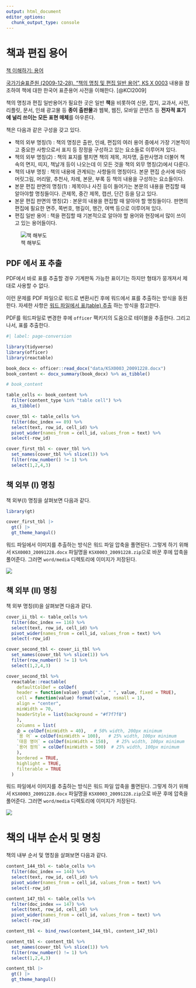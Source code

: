 ```yaml
---
output: html_document
editor_options: 
  chunk_output_type: console
---
```



# 책과 편집 용어

[[책 이해하기: 용어](https://statkclee.github.io/comp_document/bookdown-about-book.html)]{.aside}


[국가기술표준원 (2009-12-28), "책의 명칭 및 편집 일반 용어", KS X 0003](https://www.standard.go.kr/KSCI/standardIntro/getStandardSearchView.do?menuId=919&topMenuId=502&upperMenuId=503&ksNo=KSX0003&tmprKsNo=KSX0003&reformNo=03) 내용을 참조하여 책에 대한 한국어 표준용어 사전을 이해한다. [@KCI2009]

책의 명칭과 편집 일반용어가 필요한 곳은 일반 **책**을 비롯하여 신문, 잡지, 교과서, 사전, 리플릿, 문서, 인쇄 광고물 등 **종이 출판물**과 웹북, 웹진, 모바일 콘텐츠 등 **전자적 표기에 널리 쓰이는 모든 표현 매체**를 아우른다.

책은 다음과 같은 구성을 갖고 있다.

-   책의 외부 명칭(1) : 책의 명칭은 출판, 인쇄, 편집의 여러 용어 중에서 가장 기본적이고 중요한 사항으로서 표지 등 장정을 구성하고 있는 요소들로 이루어져 있다.
-   책의 외부 명칭(2) : 책의 표지를 펼치면 책의 제목, 저자명, 출판사명과 더불어 책 속의 면지, 띠지, 책날개 등이 나오는데 이 모든 것을 책의 외무 명칭(2)에서 다룬다.
-   책의 내부 명칭 : 책의 내용에 관계되는 사항들의 명칭이다. 본문 편집 순서에 따라 머릿그림, 머리말, 추천사, 차례, 본문, 부록 등 책의 내용을 구성하는 요소들이다.
-   본문 편집 판면의 명칭(1) : 제목이나 사진 등이 들어가는 본문의 내용을 편집할 때 알아야할 명칭들이다. 큰제목, 중간 제목, 캡션, 단간 등을 담고 있다.
-   본문 편집 판면의 명칭(2) : 본문의 내용을 편집할 때 알아야 할 명칭들이다. 판면의 편집에 필요한 면주, 쪽번호, 행길이, 행간, 여백 등으로 이루어져 있다.
-   편집 일반 용어 : 책을 편집할 때 기본적으로 알아야 할 용어와 현장에서 많이 쓰이고 있는 용어들이다.

![책 해부도](images/anatomy-of-book.jpg)

## PDF 에서 표 추출 {#book-outer-extract}

PDF에서 바로 표를 추출할 경우 기계판독 가능한 표이기는 하지만 형태가 뭉개져서 제대로 사용할 수 없다.

이런 문제를 PDF 파일으로 워드로 변환시킨 후에 워드에서 표를 추출하는 방식을 동원한다. 자세한 사항은 [워드 파일에서 표(table) 추출](https://statkclee.github.io/pdf/word-table-extraction.html) 하는 방식을 참고한다.

PDF를 워드파일로 변경한 후에 `officer` 팩키지의 도움으로 테이블을 추출한다. 그리고 나서, 표를 추출한다.

```r
#| label: page-conversion

library(tidyverse)
library(officer)
library(reactable)

book_docx <- officer::read_docx("data/KSX0003_20091228.docx")
book_content <- docx_summary(book_docx) %>% as_tibble()

# book_content

table_cells <- book_content %>% 
  filter(content_type %in% "table cell") %>% 
  as_tibble()

cover_tbl <- table_cells %>% 
  filter(doc_index == 89) %>% 
  select(text, row_id, cell_id) %>% 
  pivot_wider(names_from = cell_id, values_from = text) %>% 
  select(-row_id) 

cover_first_tbl <- cover_tbl %>% 
  set_names(cover_tbl %>% slice(1)) %>% 
  filter(row_number() != 1) %>% 
  select(1,2,4,3) 
```

## 책 외부 (I) 명칭 {#book-outer-I}

책 외부(I) 명칭을 살펴보면 다음과 같다.

```r
library(gt)

cover_first_tbl |> 
  gt() |> 
  gt_theme_hangul()
```

워드 파일에서 이미지를 추출하는 방식은 워드 파일 압축을 풀면된다. 그렇게 하기 위해서 `KSX0003_20091228.docx` 파일명을 `KSX0003_20091228.zip`으로 바꾼 후에 압축을 풀어준다. 그러면 `word/media` 디렉토리에 이미지가 저장된다.


![](images/book_cover.jpeg)

## 책 외부 (II) 명칭 {#book-outer-II}

책 외부 명칭(II)을 살펴보면 다음과 같다.

```r
cover_ii_tbl <- table_cells %>% 
  filter(doc_index == 116) %>% 
  select(text, row_id, cell_id) %>% 
  pivot_wider(names_from = cell_id, values_from = text) %>% 
  select(-row_id) 

cover_second_tbl <- cover_ii_tbl %>% 
  set_names(cover_tbl %>% slice(1)) %>% 
  filter(row_number() != 1) %>% 
  select(1,2,4,3) 

cover_second_tbl %>% 
  reactable::reactable(
    defaultColDef = colDef(
    header = function(value) gsub(".", " ", value, fixed = TRUE),
    cell = function(value) format(value, nsmall = 1),
    align = "center",
    minWidth = 70,
    headerStyle = list(background = "#f7f7f8")
    ),
    columns = list(
    순 = colDef(minWidth = 40),   # 50% width, 200px minimum
    `용 어` = colDef(minWidth = 100),   # 25% width, 100px minimum
    `대응 영어` = colDef(minWidth = 150),   # 25% width, 100px minimum    
    `용어 정의` = colDef(minWidth = 500)  # 25% width, 100px minimum
    ),
    bordered = TRUE,
    highlight = TRUE,
    filterable = TRUE
  )
```

워드 파일에서 이미지를 추출하는 방식은 워드 파일 압축을 풀면된다. 그렇게 하기 위해서 `KSX0003_20091228.docx` 파일명을 `KSX0003_20091228.zip`으로 바꾼 후에 압축을 풀어준다. 그러면 `word/media` 디렉토리에 이미지가 저장된다.

![](images/book_cover_inside.jpeg)


# 책의 내부 순서 및 명칭 {#book-outer-content}

책의 내부 순서 및 명칭을 살펴보면 다음과 같다.

```r
content_144_tbl <- table_cells %>% 
  filter(doc_index == 144) %>% 
  select(text, row_id, cell_id) %>% 
  pivot_wider(names_from = cell_id, values_from = text) %>% 
  select(-row_id) 

content_147_tbl <- table_cells %>% 
  filter(doc_index == 147) %>% 
  select(text, row_id, cell_id) %>%  
  pivot_wider(names_from = cell_id, values_from = text) %>% 
  select(-row_id) 

content_tbl <- bind_rows(content_144_tbl, content_147_tbl)

content_tbl <- content_tbl %>% 
  set_names(cover_tbl %>% slice(1)) %>% 
  filter(row_number() != 1) %>% 
  select(1,2,4,3) 

content_tbl |> 
  gt() |> 
  gt_theme_hangul()
```
